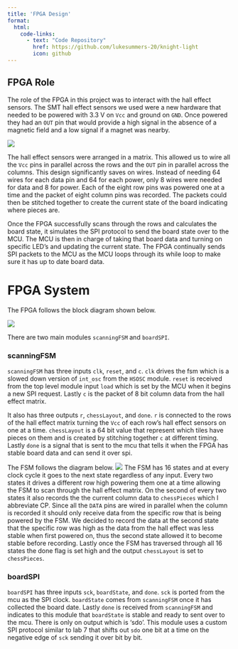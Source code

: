 ```yaml
---
title: 'FPGA Design'
format:
  html: 
    code-links:
      - text: "Code Repository"
        href: https://github.com/lukesummers-20/knight-light
        icon: github
---
```


## FPGA Role
The role of the FPGA in this project was to interact with the hall effect sensors. The SMT hall effect sensors we used were a new hardware that needed to be powered with 3.3 V on `Vcc` and ground on `GND`. Once powered they had an `OUT` pin that would provide a high signal in the absence of a magnetic field and a low signal if a magnet was nearby. 

![](images/hallEffectPins.png)

The hall effect sensors were arranged in a matrix. This allowed us to wire all the `Vcc` pins in parallel across the rows and the `OUT` pin in parallel across the columns. This design significantly saves on wires. Instead of needing 64 wires for each data pin and 64 for each power, only 8 wires were needed for data and 8 for power. Each of the eight row pins was powered one at a time and the packet of eight column pins was recorded. The packets could then be stitched together to create the current state of the board indicating where pieces are. 

Once the FPGA successfully scans through the rows and calculates the board state, it simulates the SPI protocol to send the board state over to the MCU. The MCU is then in charge of taking that board data and turning on specific LED's and updating the current state. The FPGA continually sends SPI packets to the MCU as the MCU loops through its while loop to make sure it has up to date board data. 

# FPGA System

The FPGA follows the block diagram shown below.

![](images/fpgaDiagram.png)

There are two main modules `scanningFSM` and `boardSPI`. 

### scanningFSM
`scanningFSM` has three inputs `clk`, `reset`, and `c`. `clk` drives the fsm which is a slowed down version of `int_osc` from the `HSOSC` module. `reset` is received from the top level module input `load` which is set by the MCU when it begins a new SPI request.  Lastly `c`  is the packet of 8 bit column data from the hall effect matrix. 

It also has three outputs `r`, `chessLayout`, and `done`. `r` is connected to the rows of the hall effect matrix turning the `Vcc` of each row's hall effect sensors on one at a time. `chessLayout` is a 64 bit value that represent which tiles have pieces on them and is created by stitching together `c` at different timing. Lastly `done` is a signal that is sent to the mcu that tells it when the FPGA has stable board data and can send it over spi. 

The FSM follows the diagram below. 
![](images/fsmDiagram.jpg)
The FSM has 16 states and at every clock cycle it goes to the next state regardless of any input. Every two states it drives a different row high powering them one at a time allowing the FSM to scan through the hall effect matrix. On the second of every two states it also records the the current column data to `chessPieces` which I abbreviate CP.  Since all the `DATA` pins are wired in parallel when the column is recorded it should only receive data from the specific row that is being powered by the FSM. We decided to record the data at the second state that the specific row was high as the data from the hall effect was less stable when first powered on, thus the second state allowed it to become stable before recording. Lastly once the FSM has traversed through all 16 states the done flag is set high and the output `chessLayout` is set to `chessPieces`.

### boardSPI
`boardSPI` has three inputs `sck`, `boardState`, and `done`. `sck` is ported from the mcu as the SPI clock. `boardState` comes from `scanningFSM` once it has collected the board date. Lastly `done` is received from `scanningFSM` and indicates to this module that `boardState` is stable and ready to sent over to the mcu. There is only on output which is 'sdo'. This module uses a custom SPI protocol similar to lab 7 that shifts out `sdo` one bit at a time on the negative edge of `sck` sending it over bit by bit.